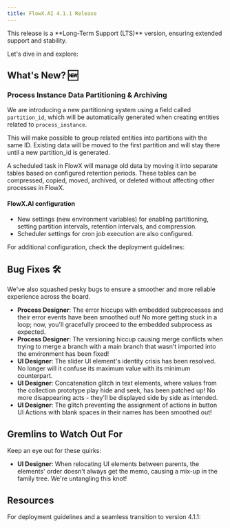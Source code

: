 ```yaml
---
title: FlowX.AI 4.1.1 Release
---
```


<Info>
This release is a **Long-Term Support (LTS)** version, ensuring extended support and stability.
</Info>

Let's dive in and explore:

## **What's New?** 🆕

### Process Instance Data Partitioning & Archiving


We are introducing a new partitioning system using a field called `partition_id`, which will be automatically generated when creating entities related to `process_instance`. 

This will make possible to group related entities into partitions with the same ID. Existing data will be moved to the first partition and will stay there until a new partition_id is generated.

A scheduled task in FlowX will manage old data by moving it into separate tables based on configured retention periods. These tables can be compressed, copied, moved, archived, or deleted without affecting other processes in FlowX. 

#### FlowX.AI configuration

- New settings (new environment variables) for enabling partitioning, setting partition intervals, retention intervals, and compression.
- Scheduler settings for cron job execution are also configured.

For additional configuration, check the deployment guidelines:

<Card title="Additional configuration" href="./deployment-guidelines-v4.1.1#additional-configuration">
</Card>

## **Bug Fixes** 🛠️

We've also squashed pesky bugs to ensure a smoother and more reliable experience across the board.

- **Process Designer**: The error hiccups with embedded subprocesses and their error events have been smoothed out! No more getting stuck in a loop; now, you'll gracefully proceed to the embedded subprocess as expected.
- **Process Designer**: The versioning hiccup causing merge conflicts when trying to merge a branch with a main branch that wasn't imported into the environment has been fixed!
- **UI Designer**: The slider UI element's identity crisis has been resolved. No longer will it confuse its maximum value with its minimum counterpart.
- **UI Designer**: Concatenation glitch in text elements, where values from the collection prototype play hide and seek, has been patched up! No more disappearing acts - they'll be displayed side by side as intended.
- **UI Designer**: The glitch preventing the assignment of actions in button UI Actions with blank spaces in their names has been smoothed out!

## Gremlins to Watch Out For

Keep an eye out for these quirks:

- **UI Designer**: When relocating UI elements between parents, the elements' order doesn't always get the memo, causing a mix-up in the family tree. We're untangling this knot! 

## Resources

For deployment guidelines and a seamless transition to version 4.1.1: 

<CardGroup>
<Card title="Deployment guidelines v4.1.1" href="./deployment-guidelines-v4.1.1" icon ="file">
</Card>

<Card title="Migrating from previous versions" href="./migrating-from-previous-to-v4.1.1" icon ="file">
</Card>

</CardGroup>
